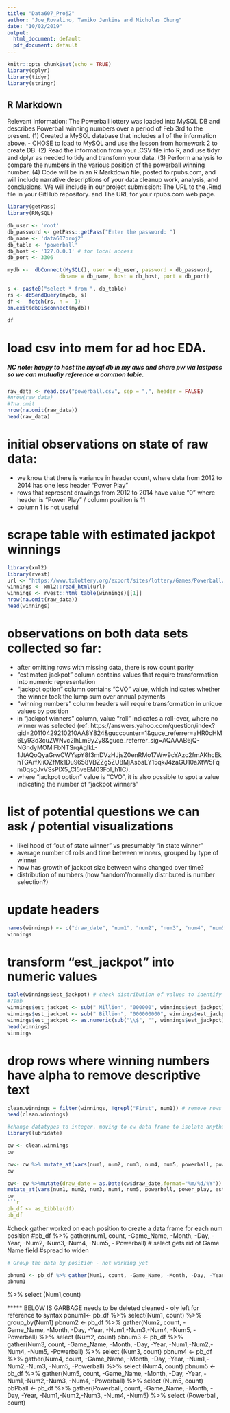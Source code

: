 ```yaml
---
title: "Data607_Proj2"
author: "Joe_Rovalino, Tamiko Jenkins and Nicholas Chung"
date: "10/02/2019"
output:
  html_document: default
  pdf_document: default
---
```


```r
knitr::opts_chunk$set(echo = TRUE)
library(dplyr)
library(tidyr)
library(stringr)
```

## R Markdown

Relevant Information:
The Powerball lottery was loaded into MySQL DB and describes Powerball winning numbers over a period of Feb 3rd to the present. 
(1) Created a MySQL database that includes all of the information above. - CHOSE to load to MySQL and use the lesson from homework 2 to create DB.
(2) Read the information from your .CSV file into R, and use tidyr and dplyr as needed to tidy
and transform your data.
(3) Perform analysis to compare the numbers in the various position of the powerball winning number.
(4) Code will be in an R Markdown file, posted to rpubs.com, and will include narrative
descriptions of your data cleanup work, analysis, and conclusions. We will include in our
project submission:
The URL to the .Rmd file in your GitHub repository. and
The URL for your rpubs.com web page.

```r
library(getPass)
library(RMySQL)

db_user <- 'root'
db_password <- getPass::getPass("Enter the password: ") 
db_name <- 'data607proj2'
db_table <- 'powerball'
db_host <- '127.0.0.1' # for local access
db_port <- 3306

mydb <-  dbConnect(MySQL(), user = db_user, password = db_password,
                 dbname = db_name, host = db_host, port = db_port)

s <- paste0("select * from ", db_table)
rs <- dbSendQuery(mydb, s)
df <-  fetch(rs, n = -1)
on.exit(dbDisconnect(mydb))

df
```

# load csv into mem for ad hoc EDA. 
##### NC note: happy to host the mysql db in my aws and share pw via lastpass so we can mutually reference a common table.
```r
raw_data <- read.csv("powerball.csv", sep = ",", header = FALSE)
#nrow(raw_data)
#?na.omit
nrow(na.omit(raw_data))
head(raw_data)
```

# initial observations on state of raw data:
* we know that there is variance in header count, where data from 2012 to 2014 has one less header "Power Play"
* rows that represent drawings from 2012 to 2014 have value "0" where header is "Power Play" / column position is 11
* column 1 is not useful

# scrape table with estimated jackpot winnings
```r
library(xml2)
library(rvest)
url <- "https://www.txlottery.org/export/sites/lottery/Games/Powerball/Winning_Numbers/print.html_2013354932.html"
winnings <- xml2::read_html(url)
winnings <- rvest::html_table(winnings)[[1]]
nrow(na.omit(raw_data))
head(winnings)
```

# observations on both data sets collected so far:
* after omitting rows with missing data, there is row count parity
* "estimated jackpot" column contains values that require transformation into numeric representation
* "jackpot option" column contains "CVO" value, which indicates whether the winner took the lump sum over annual payments
* "winning numbers" column headers will require transformation in unique values by position
* in "jackpot winners" column, value "roll" indicates a roll-over, where no winner was selected (ref: https://answers.yahoo.com/question/index?qid=20110429210210AA8Y824&guccounter=1&guce_referrer=aHR0cHM6Ly93d3cuZWNvc2lhLm9yZy8&guce_referrer_sig=AQAAAB6jQ-NGhdyMOMlFbNTSrqAgIkL-1JtAQoQyaGrwCWYspY8f3mDVzHJjsZ0enRMo17Ww9cYAzc2fmAKhcEkhTGArfXiiOZfMk1Du9658VBZZg5ZU8MjAsbaLY15qkJ4zaGU10aXtW5Fqm0qsgJvVSsPIX5_CI5veEM03FoI_h1lC). 
* where "jackpot option" value is "CVO", it is also possible to spot a value indicating the number of "jackpot winners"

# list of potential questions we can ask / potential visualizations
* likelihood of "out of state winner" vs presumably "in state winner"
* average number of rolls and time between winners, grouped by type of winner
* how has growth of jackpot size between wins changed over time?
* distribution of numbers (how "random"/normally distributed is number selection?)

# update headers 
```r
names(winnings) <- c("draw_date", "num1", "num2", "num3", "num4", "num5", "powerball", "power_play", "est_jackpot", "jackpot_winners", "jackpot_options")
winnings
```

# transform "est_jackpot" into numeric values
```r
table(winnings$est_jackpot) # check distribution of values to identify values that need replacing
#?sub
winnings$est_jackpot <- sub(" Million", "000000", winnings$est_jackpot) # replace "Million" and preceding space with appropriate digits
winnings$est_jackpot <- sub(" Billion", "000000000", winnings$est_jackpot) # replace "Million" and preceding space with appropriate digits
winnings$est_jackpot <- as.numeric(sub("\\$", "", winnings$est_jackpot)) # transform class to numeric
head(winnings)
winnings
```

# drop rows where winning numbers have alpha to remove descriptive text
```r
clean.winnings = filter(winnings, !grepl("First", num1)) # remove rows with string "First", which are unique to descriptive text
head(clean.winnings)
```
```r
#change datatypes to integer. moving to cw data frame to isolate anything JR is doing that rest don't like. 
library(lubridate)

cw <- clean.winnings
cw

cw<- cw %>% mutate_at(vars(num1, num2, num3, num4, num5, powerball, power_play, est_jackpot), funs(as.integer))
cw

cw<- cw %>%mutate(draw_date = as.Date(cw$draw_date,format="%m/%d/%Y")) %>% 
mutate_at(vars(num1, num2, num3, num4, num5, powerball, power_play, est_jackpot), funs(as.integer))
cw
```r
pb_df <- as_tibble(df)
pb_df

```

#check gather worked on each position to create a data frame for each num position
#pb_df %>% gather(num1, count, -Game_Name, -Month, -Day, -Year, -Num2,-Num3,-Num4, -Num5, - Powerball)
# select gets rid of Game Name field
#spread to widen 

```r

# Group the data by position - not working yet

pbnum1 <- pb_df %>% gather(Num1, count, -Game_Name, -Month, -Day, -Year, -Num2,-Num3,-Num4, -Num5, -Powerball) 
pbnum1
```
%>% select (Num1,count)


***** BELOW IS GARBAGE needs to be deleted cleaned - oly left for reference to syntax
pbnum1<- pb_df %>% select(Num1, count) %>% group_by(Num1) 
pbnum2 <- pb_df %>% gather(Num2, count, -Game_Name, -Month, -Day, -Year, -Num1,-Num3,-Num4, -Num5, -Powerball) %>% select (Num2, count)
pbnum3 <- pb_df %>% gather(Num3, count, -Game_Name, -Month, -Day, -Year, -Num1,-Num2,-Num4, -Num5, -Powerball) %>% select (Num3, count)
pbnum4 <- pb_df %>% gather(Num4, count, -Game_Name, -Month, -Day, -Year, -Num1,-Num2,-Num3, -Num5, -Powerball) %>% select (Num4, count)
pbnum5 <- pb_df %>% gather(Num5, count, -Game_Name, -Month, -Day, -Year, -Num1,-Num2,-Num3, -Num4, -Powerball) %>% select (Num5, count)
pbPball <- pb_df %>% gather(Powerball, count, -Game_Name, -Month, -Day, -Year, -Num1,-Num2,-Num3, -Num4, -Num5) %>% select (Powerball, count)

